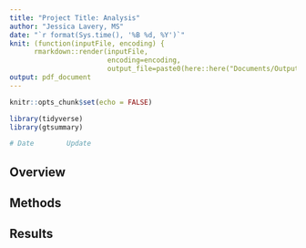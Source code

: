 ```yaml
---
title: "Project Title: Analysis"
author: "Jessica Lavery, MS"
date: "`r format(Sys.time(), '%B %d, %Y')`"
knit: (function(inputFile, encoding) {
      rmarkdown::render(inputFile,
                        encoding=encoding,
                        output_file=paste0(here::here("Documents/Output/", Sys.Date(),'.pdf')) })
output: pdf_document
---
```


```r
knitr::opts_chunk$set(echo = FALSE)

library(tidyverse)
library(gtsummary)

# Date        Update

```

## Overview

## Methods

## Results

